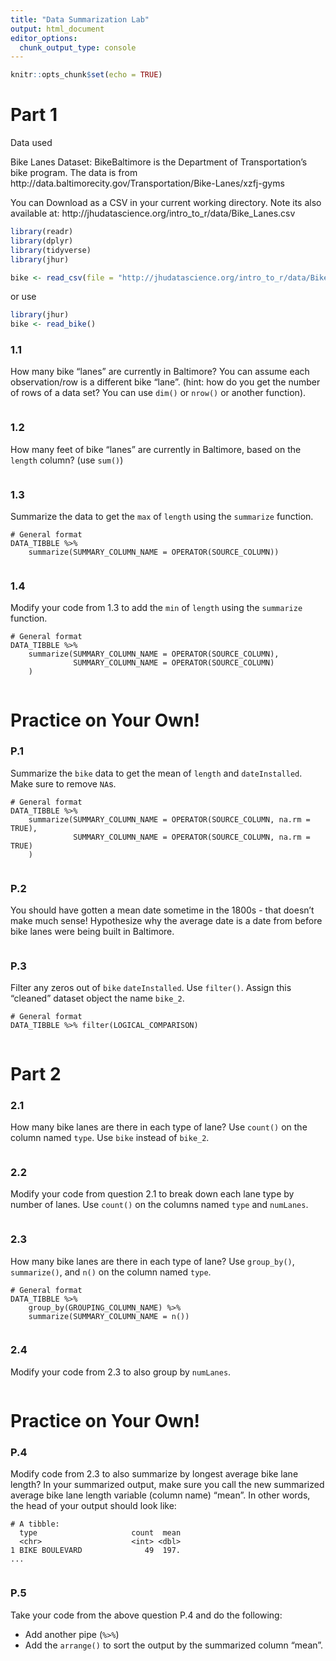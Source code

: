 ```yaml
---
title: "Data Summarization Lab"
output: html_document
editor_options: 
  chunk_output_type: console
---
```


```r
knitr::opts_chunk$set(echo = TRUE)
```

# Part 1

Data used

Bike Lanes Dataset: BikeBaltimore is the Department of Transportation's bike program. 
The data is from http://data.baltimorecity.gov/Transportation/Bike-Lanes/xzfj-gyms

You can Download as a CSV in your current working directory.  Note its also available at: 	http://jhudatascience.org/intro_to_r/data/Bike_Lanes.csv 

```r
library(readr)
library(dplyr)
library(tidyverse)
library(jhur)

bike <- read_csv(file = "http://jhudatascience.org/intro_to_r/data/Bike_Lanes.csv")
```

or use 

```r
library(jhur)
bike <- read_bike()
```

### 1.1 

How many bike "lanes" are currently in Baltimore?  You can assume each observation/row is a different bike "lane".  (hint: how do you get the number of rows of a data set? You can use `dim()` or `nrow()` or another function).

```r

```

### 1.2

How many feet of bike "lanes" are currently in Baltimore, based on the `length` column? (use `sum()`)

```r

```

### 1.3

Summarize the data to get the `max` of `length` using the `summarize` function.

```
# General format 
DATA_TIBBLE %>% 
    summarize(SUMMARY_COLUMN_NAME = OPERATOR(SOURCE_COLUMN))
```

```r

```

### 1.4

Modify your code from 1.3 to add the `min` of `length` using the `summarize` function.

```
# General format 
DATA_TIBBLE %>% 
    summarize(SUMMARY_COLUMN_NAME = OPERATOR(SOURCE_COLUMN),
              SUMMARY_COLUMN_NAME = OPERATOR(SOURCE_COLUMN)
    )
```

```r

```


# Practice on Your Own!

### P.1

Summarize the `bike` data to get the mean of `length` and `dateInstalled`. Make sure to remove `NA`s.

```
# General format 
DATA_TIBBLE %>% 
    summarize(SUMMARY_COLUMN_NAME = OPERATOR(SOURCE_COLUMN, na.rm = TRUE),
              SUMMARY_COLUMN_NAME = OPERATOR(SOURCE_COLUMN, na.rm = TRUE)
    )
```

```r

```

### P.2

You should have gotten a mean date sometime in the 1800s - that doesn't make much sense! Hypothesize why the average date is a date from before bike lanes were being built in Baltimore.

```r

```

### P.3

Filter any zeros out of `bike` `dateInstalled`. Use `filter()`. Assign this "cleaned" dataset object the name `bike_2`.

```
# General format 
DATA_TIBBLE %>% filter(LOGICAL_COMPARISON)
```

```r

```


# Part 2

### 2.1

How many bike lanes are there in each type of lane? Use `count()` on the column named `type`. Use `bike` instead of `bike_2`.

```r

```

### 2.2

Modify your code from question 2.1 to break down each lane type by number of lanes. Use `count()` on the columns named `type` and `numLanes`.

```r

```

### 2.3

How many bike lanes are there in each type of lane? Use `group_by()`, `summarize()`, and `n()` on the column named `type`.

```
# General format 
DATA_TIBBLE %>% 
    group_by(GROUPING_COLUMN_NAME) %>% 
    summarize(SUMMARY_COLUMN_NAME = n())
```

```r

```

### 2.4

Modify your code from 2.3 to also group by `numLanes`.

```r

```


# Practice on Your Own!

### P.4

Modify code from 2.3 to also summarize by longest average bike lane length? In your summarized output, make sure you call the new summarized average bike lane length variable (column name) "mean". In other words, the head of your output should look like:

```
# A tibble: 
  type                     count  mean
  <chr>                    <int> <dbl>
1 BIKE BOULEVARD              49  197.
...
```

```r

```

### P.5

Take your code from the above question P.4 and do the following:

- Add another pipe (`%>%`)
- Add the `arrange()` to sort the output by the summarized column "mean".

```r

```
